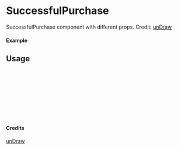 
<Meta of={SuccessfulPurchase} title="unDraw/SuccessfulPurchase" />

# SuccessfulPurchase

SuccessfulPurchase component with different props.
Credit: [unDraw](https://undraw.co/illustrations)

#### Example

<Canvas of={SuccessfulPurchase.Primary} />

## Usage

```ts
import { SuccessfulPurchase } from "yadl-ui";

const Example = () => {
  return (
      <SuccessfulPurchase />
  );
};

export default Example;
```

#### Credits
[unDraw](https://undraw.co/illustrations)
